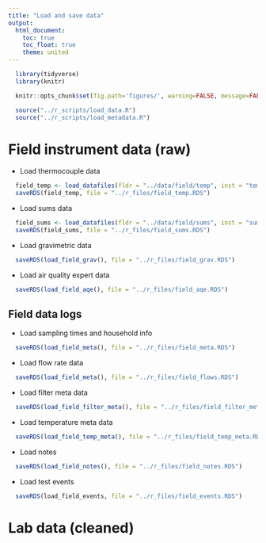 ```yaml
---
title: "Load and save data"
output:
  html_document:
    toc: true
    toc_float: true
    theme: united
---
```


```r
  library(tidyverse)
  library(knitr)
```

```r
  knitr::opts_chunk$set(fig.path='figures/', warning=FALSE, message=FALSE, cache=FALSE)
```

```r
  source("../r_scripts/load_data.R")
  source("../r_scripts/load_metadata.R")
```

# Field instrument data (raw)

* Load thermocouple data

```r
  field_temp <- load_datafiles(fldr = "../data/field/temp", inst = "temp")
  saveRDS(field_temp, file = "../r_files/field_temp.RDS")
```

* Load sums data

```r
  field_sums <- load_datafiles(fldr = "../data/field/sums", inst = "sums")
  saveRDS(field_sums, file = "../r_files/field_sums.RDS")
```

* Load gravimetric data

```r
  saveRDS(load_field_grav(), file = "../r_files/field_grav.RDS")
```

* Load air quality expert data

```r
  saveRDS(load_field_aqe(), file = "../r_files/field_aqe.RDS")
```
 
## Field data logs

* Load sampling times and household info

```r
  saveRDS(load_field_meta(), file = "../r_files/field_meta.RDS")
```

* Load flow rate data

```r
  saveRDS(load_field_meta(), file = "../r_files/field_flows.RDS")
```

* Load filter meta data

```r
  saveRDS(load_field_filter_meta(), file = "../r_files/field_filter_meta.RDS")
```

* Load temperature meta data

```r
  saveRDS(load_field_temp_meta(), file = "../r_files/field_temp_meta.RDS")
```

* Load notes

```r
  saveRDS(load_field_notes(), file = "../r_files/field_notes.RDS")
```

* Load test events

```r
  saveRDS(load_field_events, file = "../r_files/field_events.RDS")
```

# Lab data (cleaned)
